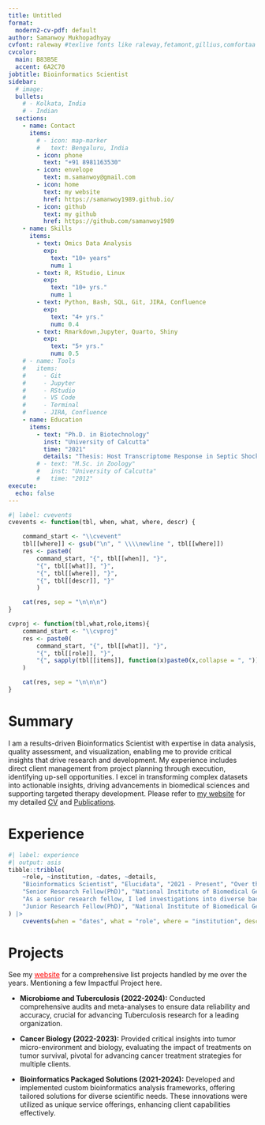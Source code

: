 ```yaml
---
title: Untitled
format:
  modern2-cv-pdf: default
author: Samanwoy Mukhopadhyay
cvfont: raleway #texlive fonts like raleway,fetamont,gillius,comfortaa
cvcolor: 
  main: B83B5E
  accent: 6A2C70
jobtitle: Bioinformatics Scientist
sidebar:
  # image: 
  bullets:
    # - Kolkata, India
    # - Indian
  sections: 
    - name: Contact
      items:
        # - icon: map-marker
        #   text: Bengaluru, India
        - icon: phone
          text: "+91 8981163530"
        - icon: envelope
          text: m.samanwoy@gmail.com
        - icon: home
          text: my website
          href: https://samanwoy1989.github.io/
        - icon: github
          text: my github
          href: https://github.com/samanwoy1989
    - name: Skills
      items:
        - text: Omics Data Analysis
          exp: 
            text: "10+ years"
            num: 1
        - text: R, RStudio, Linux
          exp: 
            text: "10+ yrs."
            num: 1
        - text: Python, Bash, SQL, Git, JIRA, Confluence
          exp: 
            text: "4+ yrs."
            num: 0.4
        - text: Rmarkdown,Jupyter, Quarto, Shiny
          exp: 
            text: "5+ yrs."
            num: 0.5
    # - name: Tools
    #   items:
    #     - Git
    #     - Jupyter
    #     - RStudio
    #     - VS Code
    #     - Terminal
    #     - JIRA, Confluence
    - name: Education
      items:
        - text: "Ph.D. in Biotechnology"
          inst: "University of Calcutta"
          time: "2021"
          details: "Thesis: Host Transcriptome Response in Septic Shock"
        # - text: "M.Sc. in Zoology"
        #   inst: "University of Calcutta"
        #   time: "2012"
execute: 
  echo: false
---
```


```r
#| label: cvevents
cvevents <- function(tbl, when, what, where, descr) {

    command_start <- "\\cvevent"
    tbl[[where]] <- gsub("\n", " \\\\newline ", tbl[[where]])
    res <- paste0(
        command_start, "{", tbl[[when]], "}", 
        "{", tbl[[what]], "}",
        "{", tbl[[where]], "}",
        "{", tbl[[descr]], "}"
        )

    cat(res, sep = "\n\n\n")
}

cvproj <- function(tbl,what,role,items){
    command_start <- "\\cvproj"
    res <- paste0(
        command_start, "{", tbl[[what]], "}",
        "{", tbl[[role]], "}",
        "{", sapply(tbl[[items]], function(x)paste0(x,collapse = ", ")), "}"
    )

    cat(res, sep = "\n\n\n")
}
```

# Summary

I am a results-driven Bioinformatics Scientist with expertise in data analysis, quality assessment, and visualization, enabling me to provide critical insights that drive research and development. My experience includes direct client management from project planning through execution, identifying up-sell opportunities. I excel in transforming complex datasets into actionable insights, driving advancements in biomedical sciences and supporting targeted therapy development. Please refer to [my website](https://samanwoy1989.github.io/) for my detailed [CV](https://samanwoy1989.github.io/CV.html) and [Publications](https://samanwoy1989.github.io/Publications.html).

# Experience

```r
#| label: experience
#| output: asis
tibble::tribble(
    ~role, ~institution, ~dates, ~details,
    "Bioinformatics Scientist", "Elucidata", "2021 - Present", "Over the past 4 years in the industry, I have managed multiple client projects, primarily for pharmaceutical companies. As a technical subject matter expert in bioinformatics analysis, visualization, and insight generation, I have played a pivotal role in delivering high-quality insights. I handled projects ranging from oncology, analyzing tumor microenvironments and drug efficacy, to COVID-19 research, gene biomarker discovery, pathway enrichment, and survival analysis. Collaborating with various team members, I provided key insights that helped clients achieve their goals faster, significantly reducing time and costs. Additionally, I have interviewed and recruited individuals for various roles, fulfilling staffing needs multiple times.",
    "Senior Research Fellow(PhD)", "National Institute of Biomedical Genomics", "2016 - 2020",
    "As a senior research fellow, I led investigations into diverse bacterial infections, focusing on host responses in sepsis, viral cancers, and COVID-19 using advanced transcriptomic technologies. I mentored junior researchers, organized academic conferences, and promoted scientific collaboration, enhancing knowledge exchange and professional growth in the field.",
    "Junior Research Fellow(PhD)", "National Institute of Biomedical Genomics", "2013 - 2015", "As the first student under my supervisor, I gained hands-on experience in setting up a new lab, conducting a wide range of wet lab and dry lab experiments. My focus was on collecting clinical samples, generating transcriptome data for my PhD project, optimizing protocols, and managing grant writing and various documents for sample collection. These experiences significantly enhanced my expertise in clinical research methodologies."
) |>
    cvevents(when = "dates", what = "role", where = "institution", descr = "details")
```

# Projects

See my [website](https://samanwoy1989.github.io/){style="color: red;"} for a comprehensive list projects handled by me over the years. Mentioning a few Impactful Project here.

-   **Microbiome and Tuberculosis (2022-2024):** Conducted comprehensive audits and meta-analyses to ensure data reliability and accuracy, crucial for advancing Tuberculosis research for a leading organization.

-   **Cancer Biology (2022-2023):** Provided critical insights into tumor micro-environment and biology, evaluating the impact of treatments on tumor survival, pivotal for advancing cancer treatment strategies for multiple clients.

-   **Bioinformatics Packaged Solutions (2021-2024):** Developed and implemented custom bioinformatics analysis frameworks, offering tailored solutions for diverse scientific needs. These innovations were utilized as unique service offerings, enhancing client capabilities effectively.
